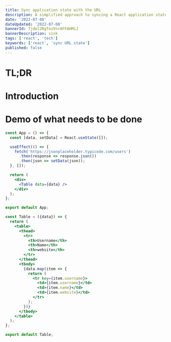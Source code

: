 ```yaml
---
title: Sync application state with the URL
description: A simplified approach to syncing a React application state with the URL.
date: '2022-07-08'
dateUpdated: '2022-07-08'
bannerId: 7jdel2RgTozVnrAFFAHMiJ
bannerDescription: sink
tags: ['react', 'tech']
keywords: ['react', 'sync URL state']
published: false 
---
```


# TL;DR

# Introduction

# Demo of what needs to be done

```jsx
const App = () => {
  const [data, setData] = React.useState([]);

  useEffect(() => {
    fetch('https://jsonplaceholder.typicode.com/users')
      .then(response => response.json())
      .then(json => setData(json));
  }, []);

  return (
    <div>
      <Table data={data} />
    </div>
  );
};

export default App;
```

```jsx
const Table = ({data}) => {
  return (
    <table>
      <thead>
        <tr>
          <th>Username</th>
          <th>Name</th>
          <th>website</th>
        </tr>
      </thead>
      <tbody>
        {data.map(item => {
          return (
            <tr key={item.username}>
              <td>{item.username}</td>
              <td>{item.name}</td>
              <td>{item.website}</td>
            </tr>
          );
        })}
      </tbody>
    </table>
  );
};

export default Table;
```